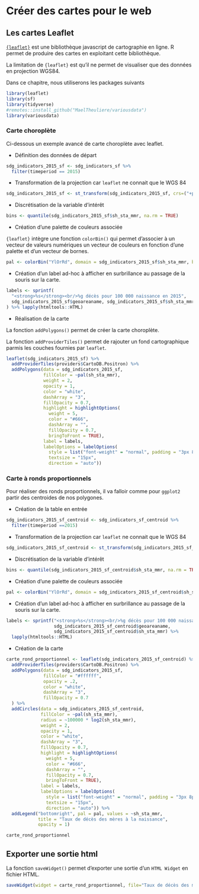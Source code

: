 # Créer des cartes pour le web {#creer-des-graphiques-et-cartes-pour-le-web}

## Les cartes Leaflet

[`{leaflet}`](https://leafletjs.com/) est une bibliothèque javascript de cartographie en ligne. 
R permet de produire des cartes en exploitant cette bibliothèque.

La limitation de `{leaflet}` est qu'il ne permet de visualiser que des données en projection WGS84.

Dans ce chapitre, nous utiliserons les packages suivants
```r
library(leaflet)
library(sf)
library(tidyverse)
#remotes::install_github("MaelTheuliere/variousdata")
library(variousdata)
```

### Carte choroplète

Ci-dessous un exemple avancé de carte choroplète avec leaflet.

- Définition des données de départ

```r
sdg_indicators_2015_sf <- sdg_indicators_sf %>% 
  filter(timeperiod == 2015)
```

- Transformation de la projection car `leaflet` ne connait que le WGS 84

```r
sdg_indicators_2015_sf <- st_transform(sdg_indicators_2015_sf, crs=("+proj=longlat +datum=WGS84 +no_defs"))
```

- Discrétisation de la variable d'intérêt

```r
bins <- quantile(sdg_indicators_2015_sf$sh_sta_mmr, na.rm = TRUE)
```

- Création d'une palette de couleurs associée

`{leaflet}` intègre une fonction `colorBin()` qui permet d'associer à un vecteur de valeurs numériques un vecteur de couleurs en fonction d'une palette et d'un vecteur de bornes.

```r
pal <- colorBin("YlOrRd", domain = sdg_indicators_2015_sf$sh_sta_mmr, bins = bins)
```

- Création d'un label ad-hoc à afficher en surbrillance au passage de la souris sur la carte.

```r
labels <- sprintf(
  "<strong>%s</strong><br/>%g décès pour 100 000 naissance en 2015",
  sdg_indicators_2015_sf$geoareaname, sdg_indicators_2015_sf$sh_sta_mmr
) %>% lapply(htmltools::HTML)
```

- Réalisation de la carte

La fonction `addPolygons()` permet de créer la carte choroplète.

La fonction `addProviderTiles()` permet de rajouter un fond cartographique parmis les couches fournies par `leaflet`.

```r
leaflet(sdg_indicators_2015_sf) %>%
  addProviderTiles(providers$CartoDB.Positron) %>% 
  addPolygons(data = sdg_indicators_2015_sf,
              fillColor = ~pal(sh_sta_mmr),
              weight = 2,
              opacity = 1,
              color = "white",
              dashArray = "3",
              fillOpacity = 0.7,
              highlight = highlightOptions(
                weight = 5,
                color = "#666",
                dashArray = "",
                fillOpacity = 0.7,
                bringToFront = TRUE),
              label = labels,
              labelOptions = labelOptions(
                style = list("font-weight" = "normal", padding = "3px 8px"),
                textsize = "15px",
                direction = "auto"))
```

### Carte à ronds proportionnels

Pour réaliser des ronds proportionnels, il va falloir comme pour `ggplot2` partir des centroides de nos polygones.

- Création de la table en entrée 

```r
sdg_indicators_2015_sf_centroid <- sdg_indicators_sf_centroid %>% 
  filter(timeperiod ==2015)
```

- Transformation de la projection car `leaflet` ne connait que le WGS 84

```r
sdg_indicators_2015_sf_centroid <- st_transform(sdg_indicators_2015_sf_centroid,crs=("+proj=longlat +datum=WGS84 +no_defs"))
```

- Discrétisation de la variable d'intérêt


```r
bins <- quantile(sdg_indicators_2015_sf_centroid$sh_sta_mmr, na.rm = TRUE)
```

- Création d'une palette de couleurs associée

```r
pal <- colorBin("YlOrRd", domain = sdg_indicators_2015_sf_centroid$sh_sta_mmr, bins = bins)
```

- Création d'un label ad-hoc à afficher en surbrillance au passage de la souris sur la carte.

```r
labels <- sprintf("<strong>%s</strong><br/>%g décès pour 100 000 naissance en 2015", 
                  sdg_indicators_2015_sf_centroid$geoareaname, 
                  sdg_indicators_2015_sf_centroid$sh_sta_mmr) %>% 
  lapply(htmltools::HTML)
```

- Création de la carte

```r
carte_rond_proportionnel <- leaflet(sdg_indicators_2015_sf_centroid) %>%
  addProviderTiles(providers$CartoDB.Positron) %>% 
  addPolygons(data = sdg_indicators_2015_sf,
              fillColor = "#ffffff",
              opacity = .2,
              color = "white",
              dashArray = "3",
              fillOpacity = 0.7
  ) %>% 
  addCircles(data = sdg_indicators_2015_sf_centroid,
             fillColor = ~pal(sh_sta_mmr),
             radius = ~100000 * log2(sh_sta_mmr),
             weight = 2,
             opacity = 1,
             color = "white",
             dashArray = "3",
             fillOpacity = 0.7,
             highlight = highlightOptions(
               weight = 5,
               color = "#666",
               dashArray = "",
               fillOpacity = 0.7,
               bringToFront = TRUE),
             label = labels,
             labelOptions = labelOptions(
               style = list("font-weight" = "normal", padding = "3px 8px"),
               textsize = "15px",
               direction = "auto")) %>% 
  addLegend("bottomright", pal = pal, values = ~sh_sta_mmr,
            title = "Taux de décès des mères à la naissance",
            opacity = 1)

carte_rond_proportionnel
```

<!-- ## ggplot et ggiraph : TODO -->

<!-- ## Mapfactory : TODO -->

## Exporter une sortie html

La fonction `saveWidget()` permet d'exporter une sortie d'un `HTML Widget` en fichier HTML.

```r
saveWidget(widget = carte_rond_proportionnel, file="Taux de décès des mères à la naissance.html")
```
